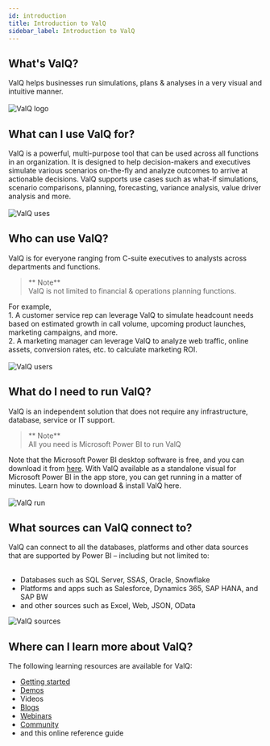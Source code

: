 ```yaml
---
id: introduction
title: Introduction to ValQ
sidebar_label: Introduction to ValQ
---
```


## What's ValQ?

<div style={{textAlign: 'justify'}}>
ValQ helps businesses run simulations, plans & analyses in a very visual and intuitive manner. 
<br /> <br />
</div>
<div style={{textAlign: 'center'}}>
  <Zoom>
  <img alt="ValQ logo" src={useBaseUrl('/doc-images/intro/1.png')} 
    width={510}
    height={200}/>
  </Zoom>
 </div>

## What can I use ValQ for?

<div style={{textAlign: 'justify'}}>
ValQ is a powerful, multi-purpose tool that can be used across all functions in an organization. It is designed to 
help decision-makers and executives simulate various scenarios on-the-fly and analyze outcomes to
arrive at actionable decisions. ValQ supports use cases such as what-if simulations, scenario comparisons, planning, forecasting, variance analysis, value driver analysis and more.
</div> <br />

<div style={{textAlign: 'center'}}>
  <Zoom>
    <img alt="ValQ uses" src={useBaseUrl('/doc-images/intro/2.png')} 
    width={500}
    height={410}/>
  </Zoom>
</div>

## Who can use ValQ?

ValQ is for everyone ranging from C-suite executives to analysts across departments and functions. 

> ** Note** <br /> ValQ is not limited to financial & operations planning functions. 

<div style={{textAlign: 'justify'}}>
For example, <br />
1.  A customer service rep can leverage ValQ to simulate headcount needs based on estimated growth in call volume,
upcoming product launches, marketing campaigns, and more. <br />
2.  A marketing manager can leverage ValQ to analyze web traffic, online assets, conversion rates, etc. to calculate
marketing ROI.
</div> <br />

<div style={{textAlign: 'center'}}>
  <Zoom>
    <img alt="ValQ users" src={useBaseUrl('/doc-images/intro/3.png')} 
    width={595}
    height={220}/>
  </Zoom>    
</div>

## What do I need to run ValQ?

ValQ is an independent solution that does not require any infrastructure, database, service or IT support.

> ** Note** <br /> All you need is Microsoft Power BI to run ValQ

<div style={{textAlign: 'justify'}}>
Note that the Microsoft Power BI desktop software is free, and you can download it from <a href="https://powerbi.microsoft.com/en-us/downloads/" target="_blank">here</a>.
With ValQ available as a standalone visual for Microsoft Power BI in the app store, you can get running in a matter of minutes.
Learn how to download & install ValQ <Link to={useBaseUrl('docs/intro/install')}>here</Link>.
</div> <br />

<div style={{textAlign: 'center'}}>
  <Zoom>
<img alt="ValQ run" src={useBaseUrl('/doc-images/intro/4.png')}
    width={425}
    height={170}/>
  </Zoom>
</div>

## What sources can ValQ connect to?

<div style={{textAlign: 'justify'}}>
ValQ can connect to all the databases, platforms and other data sources that are supported by Power BI – including but not limited to:
</div> <br />

  - Databases such as SQL Server, SSAS, Oracle, Snowflake
  - Platforms and apps such as Salesforce, Dynamics 365, SAP HANA, and SAP BW
  - and other sources such as Excel, Web, JSON, OData

<div style={{textAlign: 'center'}}>
  <Zoom>
<img alt="ValQ sources" src={useBaseUrl('/doc-images/intro/5.png')}
    width={565}
    height={300}/>
  </Zoom>
</div>

## Where can I learn more about ValQ?

The following learning resources are available for ValQ:
  -   <a href="https://valq.com/get-started/" target="_blank">Getting started</a> 
  -   <a href="https://valq.com/demos/" target="_blank">Demos</a>
  -   <Link to={useBaseUrl('docs/how_to_videos/get-started')}>Videos</Link>
  -   <a href="https://valq.com/blogs/" target="_blank">Blogs</a>
  -   <a href="https://valq.com/webinars/" target="_blank">Webinars</a>
  -   <a href="https://community.valq.com/" target="_blank">Community</a>
  -   and this online reference guide
